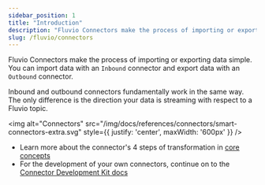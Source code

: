 ```yaml
---
sidebar_position: 1
title: "Introduction"
description: "Fluvio Connectors make the process of importing or exporting data simple"
slug: /fluvio/connectors
---
```


Fluvio Connectors make the process of importing or exporting data simple.
You can import data with an `Inbound` connector and export data with an `Outbound` connector.

Inbound and outbound connectors fundamentally work in the same way. The only difference is the direction your data is streaming with respect to a Fluvio topic.

<img
  alt="Connectors"
  src="/img/docs/references/connectors/smart-connectors-extra.svg"
  style={{ justify: 'center', maxWidth: '600px' }}
/>

* Learn more about the connector's 4 steps of transformation in [core concepts](/docs/fluvio/connectors/concepts)
* For the development of your own connectors, continue on to the [Connector Development Kit docs](/docs/fluvio/connectors/cdk)
